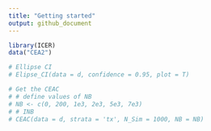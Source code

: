 ```yaml
---
title: "Getting started"
output: github_document
---
```


```r
library(ICER)
data("CEA2")

# Ellipse CI
# Elipse_CI(data = d, confidence = 0.95, plot = T)

# Get the CEAC
# # define values of NB
# NB <- c(0, 200, 1e3, 2e3, 5e3, 7e3)
# # INB
# CEAC(data = d, strata = 'tx', N_Sim = 1000, NB = NB)
```


